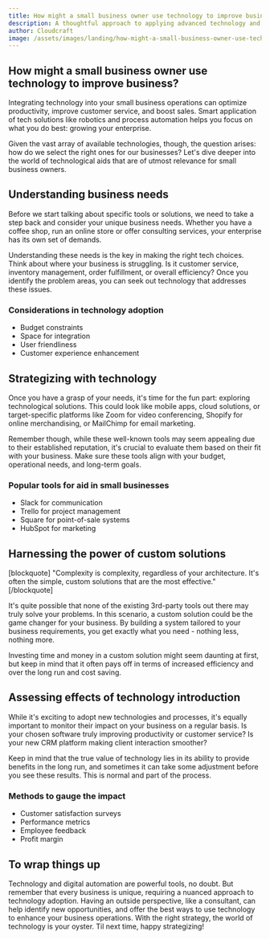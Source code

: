 ```yaml
---
title: How might a small business owner use technology to improve business?
description: A thoughtful approach to applying advanced technology and digital automation tools to improve small business.
author: Cloudcraft
image: /assets/images/landing/how-might-a-small-business-owner-use-technology-to-improve-business.jpg
---
```


## How might a small business owner use technology to improve business?

Integrating technology into your small business operations can optimize productivity, improve customer service, and boost sales. Smart application of tech solutions like robotics and process automation helps you focus on what you do best: growing your enterprise.

Given the vast array of available technologies, though, the question arises: how do we select the right ones for our businesses? Let's dive deeper into the world of technological aids that are of utmost relevance for small business owners.

<ServicesBlurb />

## Understanding business needs

Before we start talking about specific tools or solutions, we need to take a step back and consider your unique business needs. Whether you have a coffee shop, run an online store or offer consulting services, your enterprise has its own set of demands.

Understanding these needs is the key in making the right tech choices. Think about where your business is struggling. Is it customer service, inventory management, order fulfillment, or overall efficiency? Once you identify the problem areas, you can seek out technology that addresses these issues.

### Considerations in technology adoption

 * Budget constraints
 * Space for integration
 * User friendliness
 * Customer experience enhancement

## Strategizing with technology

Once you have a grasp of your needs, it's time for the fun part: exploring technological solutions. This could look like mobile apps, cloud solutions, or target-specific platforms like Zoom for video conferencing, Shopify for online merchandising, or MailChimp for email marketing. 

Remember though, while these well-known tools may seem appealing due to their established reputation, it's crucial to evaluate them based on their fit with your business. Make sure these tools align with your budget, operational needs, and long-term goals.

### Popular tools for aid in small businesses

 * Slack for communication
 * Trello for project management
 * Square for point-of-sale systems
 * HubSpot for marketing

<GetStartedBlurb />

## Harnessing the power of custom solutions

[blockquote]
"Complexity is complexity, regardless of your architecture. It's often the simple, custom solutions that are the most effective."
[/blockquote]

It's quite possible that none of the existing 3rd-party tools out there may truly solve your problems. In this scenario, a custom solution could be the game changer for your business. By building a system tailored to your business requirements, you get exactly what you need - nothing less, nothing more. 

Investing time and money in a custom solution might seem daunting at first, but keep in mind that it often pays off in terms of increased efficiency and over the long run and cost saving.

## Assessing effects of technology introduction

While it's exciting to adopt new technologies and processes, it's equally important to monitor their impact on your business on a regular basis. Is your chosen software truly improving productivity or customer service? Is your new CRM platform making client interaction smoother? 

Keep in mind that the true value of technology lies in its ability to provide benefits in the long run, and sometimes it can take some adjustment before you see these results. This is normal and part of the process.

### Methods to gauge the impact

 * Customer satisfaction surveys
 * Performance metrics
 * Employee feedback
 * Profit margin

## To wrap things up

Technology and digital automation are powerful tools, no doubt. But remember that every business is unique, requiring a nuanced approach to technology adoption. Having an outside perspective, like a consultant, can help identify new opportunities, and offer the best ways to use technology to enhance your business operations. With the right strategy, the world of technology is your oyster. Til next time, happy strategizing!